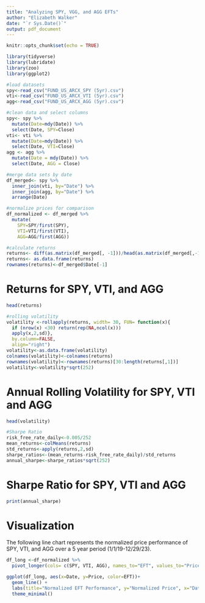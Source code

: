 ```yaml
---
title: "Analyzing SPY, VGG, and AGG EFTs"
author: "Elizabeth Walker"
date: "`r Sys.Date()`"
output: pdf_document
---
```


```r
knitr::opts_chunk$set(echo = TRUE)
```

```r
library(tidyverse)
library(lubridate)
library(zoo)
library(ggplot2)
```

```r
#load datasets
spy<-read_csv("FUND_US_ARCX_SPY (5yr).csv")
vti<-read_csv("FUND_US_ARCX_VTI (5yr).csv")
agg<-read_csv("FUND_US_ARCX_AGG (5yr).csv")
```

```r
#clean data and select columns
spy<- spy %>%
  mutate(Date=mdy(Date)) %>%
  select(Date, SPY=Close)
vti<- vti %>%
  mutate(Date=mdy(Date)) %>%
  select(Date, VTI=Close)
agg <- agg %>%
  mutate(Date = mdy(Date)) %>%
  select(Date, AGG = Close)

#merge data sets by date 
df_merged<- spy %>%
  inner_join(vti, by="Date") %>%
  inner_join(agg, by="Date") %>% 
  arrange(Date)

#normalize prices for comparison
df_normalized <- df_merged %>%
  mutate(
    SPY=SPY/first(SPY),
    VTI=VTI/first(VTI),
    AGG=AGG/first(AGG))
```

```r
#calculate returns
returns<- diff(as.matrix(df_merged[, -1]))/head(as.matrix(df_merged[,-1]),-1)
returns<- as.data.frame(returns)
rownames(returns)<-df_merged$Date[-1]
```

# Returns for SPY, VTI, and AGG


```r
head(returns)
```

```r
#rolling volatility
volatility <-rollapply(returns, width= 30, FUN= function(x){
  if (nrow(x) <30) return(rep(NA,ncol(x)))
  apply(x,2,sd)},
  by.column=FALSE,
  align="right")
volatility<-as.data.frame(volatility)
colnames(volatility)<-colnames(returns)
rownames(volatility)<-rownames(returns)[30:length(returns[,1])]
volatility<-volatility*sqrt(252)
```

# Annual Rolling Volatility for SPY, VTI and AGG


```r
head(volatility)
```

```r
#Sharpe Ratio
risk_free_rate_daily<-0.005/252
mean_returns<-colMeans(returns)
std_returns<-apply(returns,2,sd)
sharpe_ratios<-(mean_returns-risk_free_rate_daily)/std_returns
annual_sharpe<-sharpe_ratios*sqrt(252)
```

# Sharpe Ratio for SPY, VTI and AGG


```r
print(annual_sharpe)
```

# Visualization


The following line chart represents the normalized price performance of SPY, VTI, and AGG over a 
5 year period (1/1/19-12/29/23).

```r
df_long <-df_normalized %>%
  pivot_longer(cols= c(SPY, VTI, AGG), names_to="EFT", values_to="Price")

ggplot(df_long, aes(x=Date, y=Price, color=EFT))+
  geom_line() +
  labs(title="Normalized EFT Performance", y="Normalized Price", x="Date")+
  theme_minimal()
```
